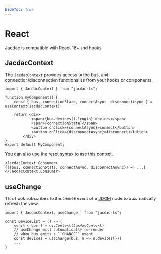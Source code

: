 ```yaml
---
hideToc: true
---
```


# React

Jacdac is compatible with React 16+ and hooks

## JacdacContext

The ``JacdacContext`` provides access to the bus, and connection/disconnection functionalies from your hooks or components.

```tsx
import { JacdacContext } from "jacdac-ts";

function myComponent() {
    const { bus, connectionState, connectAsync, disconnectAsync } = useContext(JacdacContext)

    return <div>
            <span>{bus.devices().length} devices</span>
            <span>{connectionState}</span>
            <button onClick={connectAsync}>connect</button>
            <button onClick={disconnectAsync}>disconnect</button>
        </div>
}
export default MyComponent;
```

You can also use the react syntax to use this context.

```tsx
<JacdacContext.Consumer>
{({bus, connectionState, connectAsync, disconnectAsync}) => ...}
</JacdacContext.Consumer>
```

## useChange

This hook subscribes to the ``CHANGE`` event of a [JDOM](/clients/web/jdom) node to automatically refresh the view.

```tsx
import { JacdacContext, useChange } from "jacdac-ts";

const DeviceList = () => {
    const { bus } = useContext(JacdacContext)
    // useChange will automatically re-render 
    // when bus emits a ``CHANGE`` event
    const devices = useChange(bus, n => n.devices(}))
    ...
}
```
